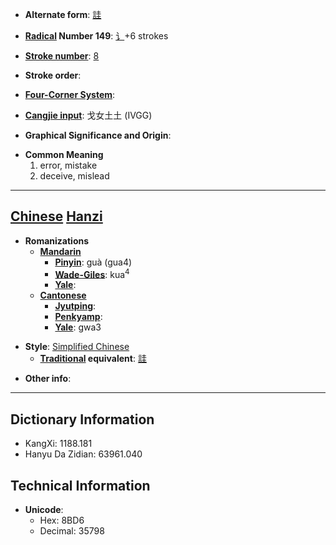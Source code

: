 * '''Alternate form''': [[詿]]

* '''[[Wiktionary:Chinese radical index| Radical]] Number 149''': [[Wiktionary:Chinese radical index 讠|讠]]+6 strokes

* '''[[Wiktionary:Chinese total strokes index|Stroke number]]''': [[Wiktionary:Chinese total strokes index 8|8]]

* '''Stroke order''': 

* '''[[Wiktionary:Chinese four corner index|Four-Corner System]]''': 

* '''[[Wiktionary:Chinese Cangjie index|Cangjie input]]''': 戈女土土 (IVGG)

* '''Graphical Significance and Origin''': 

* '''Common Meaning'''
*#error, mistake
*# deceive, mislead


----

== [[Chinese]] [[Hanzi]] ==

* '''Romanizations'''
** '''[[Mandarin]]'''
*** '''[[Pinyin]]''': guà (gua4)
*** '''[[Wade-Giles]]''': kua<sup>4</sup>
*** '''[[Yale]]''': 
** '''[[Cantonese]]'''
*** '''[[Jyutping]]''':
*** '''[[Penkyamp]]''': 
*** '''[[Yale]]''': gwa3

* '''Style''': [[Simplified Chinese]] 
** '''[[Traditional Chinese|Traditional]] equivalent''': [[詿]]

* '''Other info''': 

----

== Dictionary Information ==

* KangXi: 1188.181
* Hanyu Da Zidian: 63961.040

== Technical Information ==

* '''Unicode''':
** Hex: 8BD6
** Decimal: 35798